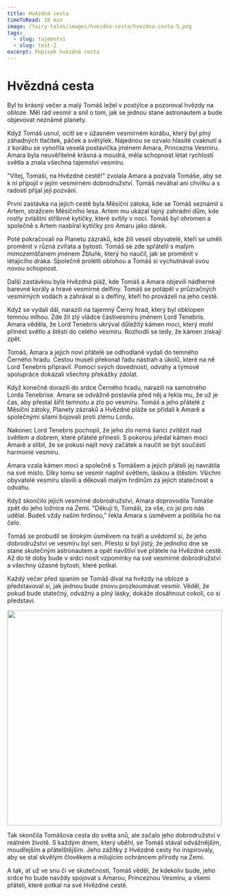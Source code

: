 ```yaml
---
title: Hvězdná cesta
timeToRead: 10 min
image: /fairy-tales/images/hvezdna-cesta/hvezdna-cesta-5.png
tags:
  - slug: tajemstvi
  - slug: test-2
excerpt: Popisek hvězdná cesta
---
```


# Hvězdná cesta

Byl to krásný večer a malý Tomáš ležel v postýlce a pozoroval hvězdy na obloze. Měl rád vesmír a snil o tom, jak se jednou stane astronautem a bude objevovat neznámé planety.

Když Tomáš usnul, ocitl se v úžasném vesmírném korábu, který byl plný záhadných tlačítek, páček a světýlek. Najednou se ozvalo hlasité cvaknutí a z korábu se vynořila veselá postavička jménem Amara, Princezna Vesmíru. Amara byla neuvěřitelně krásná a moudrá, měla schopnost létat rychlostí světla a znala všechna tajemství vesmíru.

"Vítej, Tomáši, na Hvězdné cestě!" zvolala Amara a pozvala Tomáše, aby se k ní připojil v jejím vesmírném dobrodružství. Tomáš neváhal ani chvilku a s radostí přijal její pozvání.

První zastávka na jejich cestě byla Měsíční zátoka, kde se Tomáš seznámil s Artem, strážcem Měsíčního lesa. Artem mu ukázal tajný zahradní dům, kde rostly zvláštní stříbrné kytičky, které svítily v noci. Tomáš byl ohromen a společně s Artem nasbíral kytičky pro Amaru jako dárek.

Poté pokračovali na Planetu zázraků, kde žili veselí obyvatelé, kteří se uměli proměnit v různá zvířata a bytosti. Tomáš se zde spřátelil s malým mimozemšťanem jménem Žbluňk, který ho naučil, jak se proměnit v létajícího draka. Společně prolétli oblohou a Tomáš si vychutnával svou novou schopnost.

Další zastávkou byla Hvězdná pláž, kde Tomáš a Amara objevili nádherné barevné korály a hravé vesmírné delfíny. Tomáš se potápěl v průzračných vesmírných vodách a zahrával si s delfíny, kteří ho provázeli na jeho cestě.

Když se vydali dál, narazili na tajemný Černý hrad, který byl obklopen temnou mlhou. Zde žil zlý vládce částivesmíru jménem Lord Tenebris. Amara věděla, že Lord Tenebris ukrýval důležitý kámen moci, který mohl přinést světlo a štěstí do celého vesmíru. Rozhodli se tedy, že kámen získají zpět.

Tomáš, Amara a jejich noví přátelé se odhodlaně vydali do temného Černého hradu. Cestou museli překonat řadu nástrah a úkolů, které na ně Lord Tenebris připravil. Pomocí svých dovedností, odvahy a týmové spolupráce dokázali všechny překážky zdolat.

Když konečně dorazili do srdce Černého hradu, narazili na samotného Lorda Tenebrise. Amara se odvážně postavila před něj a řekla mu, že už je čas, aby přestal šířit temnotu a zlo po vesmíru. Tomáš a jeho přátelé z Měsíční zátoky, Planety zázraků a Hvězdné pláže se přidali k Amarě a společnými silami bojovali proti zlému Lordu.

Nakonec Lord Tenebris pochopil, že jeho zlo nemá šanci zvítězit nad světlem a dobrem, které přátelé přinesli. S pokorou předal kámen moci Amarě a slíbil, že se pokusí najít nový začátek a naučit se být součástí harmonie vesmíru.

Amara vzala kámen moci a společně s Tomášem a jejich přáteli jej navrátila na své místo. Díky tomu se vesmír naplnil světlem, láskou a štěstím. Všichni obyvatelé vesmíru slavili a děkovali malým hrdinům za jejich statečnost a odvahu.

Když skončilo jejich vesmírné dobrodružství, Amara doprovodila Tomáše zpět do jeho ložnice na Zemi. "Děkuji ti, Tomáši, za vše, co jsi pro nás udělal. Budeš vždy naším hrdinou," řekla Amara s úsměvem a políbila ho na čelo.

Tomáš se probudil se širokým úsměvem na tváři a uvědomil si, že jeho dobrodružství ve vesmíru byl sen. Přesto si byl jistý, že jednoho dne se stane skutečným astronautem a opět navštíví své přátele na Hvězdné cestě. Až do té doby bude v srdci nosit vzpomínky na své vesmírné dobrodružství a všechny úžasné bytosti, které potkal.

Každý večer před spaním se Tomáš díval na hvězdy na obloze a představoval si, jak jednou bude znovu prozkoumávat vesmír. Věděl, že pokud bude statečný, odvážný a plný lásky, dokáže dosáhnout cokoli, co si představí.

<Image
  src="/fairy-tales/images/hvezdna-cesta/hvezdna-cesta-5.png"
  width="500"
  height="500"
/>

Tak skončila Tomášova cesta do světa snů, ale začalo jeho dobrodružství v reálném životě. S každým dnem, který uběhl, se Tomáš stával odvážnějším, moudřejším a přátelštějším. Jeho zážitky z Hvězdné cesty ho inspirovaly, aby se stal skvělým člověkem a milujícím ochráncem přírody na Zemi.

A tak, ať už ve snu či ve skutečnosti, Tomáš věděl, že kdekoliv bude, jeho srdce ho bude navždy spojovat s Amarou, Princeznou Vesmíru, a všemi přáteli, které potkal na své Hvězdné cestě.
